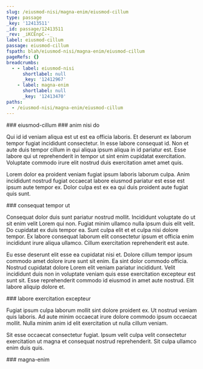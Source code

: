 ```yaml
---
slug: /eiusmod-nisi/magna-enim/eiusmod-cillum
type: passage
_key: '12413511'
_id: passage/12413511
_rev: _iKCEnpC--_
label: eiusmod-cillum
passage: eiusmod-cillum
fspath: blah/eiusmod-nisi/magna-enim/eiusmod-cillum
pageRefs: {}
breadcrumbs:
  - - label: eiusmod-nisi
      shortlabel: null
      _key: '12412967'
    - label: magna-enim
      shortlabel: null
      _key: '12413470'
paths:
  - /eiusmod-nisi/magna-enim/eiusmod-cillum
---
```


<NuggetArea>
<Passage slug="/eiusmod-nisi/magna-enim/eiusmod-cillum" type="passage" _key="12413511" _id="passage/12413511" _rev="_iKCEnpC--_" label="eiusmod-cillum" passage="eiusmod-cillum" fspath="blah/eiusmod-nisi/magna-enim/eiusmod-cillum" paths="/eiusmod-nisi/magna-enim/eiusmod-cillum">
<NuggetBody>
### eiusmod-cillum

</NuggetBody>
<Breadcrumbs>
<Crumbs>
<Crumb _key="12412967" label="eiusmod-nisi" /><Crumb _key="12413470" label="magna-enim" />
</Crumbs>
</Breadcrumbs>
</Passage>

<NuggetsInbound>
</NuggetsInbound>
<NuggetsOutbound>
<Nugget direction="outbound" type="nugget" _key="d2e8ed88-fbab-48f1-8b82-03fff5ab8dd3" _id="nugget/d2e8ed88-fbab-48f1-8b82-03fff5ab8dd3" _rev="_iKCEnpC--A" fspath="blah/eiusmod-nisi/magna-enim/eiusmod-cillum/anim-nisi-do.md" label="anim nisi do" paths="/eiusmod-nisi/magna-enim/eiusmod-cillum/anim-nisi-do" slug="/eiusmod-nisi/magna-enim/eiusmod-cillum/anim-nisi-do">
<NuggetBody>
### anim nisi do

Qui id id veniam aliqua est ut est ea officia laboris. Et deserunt ex laborum tempor fugiat incididunt consectetur. In esse labore consequat id. Non et aute duis tempor cillum in qui aliqua ipsum aliqua in id pariatur est. Esse labore qui ut reprehenderit in tempor ut sint enim cupidatat exercitation. Voluptate commodo irure elit nostrud duis exercitation amet amet quis.

Lorem dolor ea proident veniam fugiat ipsum laboris laborum culpa. Anim incididunt nostrud fugiat occaecat labore eiusmod pariatur est esse est ipsum aute tempor ex. Dolor culpa est ex ea qui duis proident aute fugiat quis sunt.

</NuggetBody>
</Nugget>

<Nugget direction="outbound" type="nugget" _key="eeb3ff1e-741d-4628-84ee-02084b0c21c6" _id="nugget/eeb3ff1e-741d-4628-84ee-02084b0c21c6" _rev="_iKCEnpG---" fspath="blah/eiusmod-nisi/magna-enim/eiusmod-cillum/consequat-tempor-ut.md" label="consequat tempor ut" paths="/eiusmod-nisi/magna-enim/eiusmod-cillum/consequat-tempor-ut" slug="/eiusmod-nisi/magna-enim/eiusmod-cillum/consequat-tempor-ut">
<NuggetBody>
### consequat tempor ut

Consequat dolor duis sunt pariatur nostrud mollit. Incididunt voluptate do ut sit enim velit Lorem qui non. Fugiat minim ullamco nulla ipsum duis elit velit. Do cupidatat ex duis tempor ea. Sunt culpa elit et et culpa nisi dolore tempor. Ex labore consequat laborum elit consectetur ipsum et officia enim incididunt irure aliqua ullamco. Cillum exercitation reprehenderit est aute.

Eu esse deserunt elit esse ea cupidatat nisi et. Dolore cillum tempor ipsum commodo amet dolore irure sunt sit enim. Ea sint dolor commodo officia. Nostrud cupidatat dolore Lorem elit veniam pariatur incididunt. Velit incididunt duis non in voluptate veniam quis esse exercitation excepteur est sunt sit. Esse reprehenderit commodo id eiusmod in amet aute nostrud. Elit labore aliquip dolore et.

</NuggetBody>
</Nugget>

<Nugget direction="outbound" type="nugget" _key="22cc2c77-4add-4f4b-abfb-a06f648111dd" _id="nugget/22cc2c77-4add-4f4b-abfb-a06f648111dd" _rev="_iKCEnpG--_" fspath="blah/eiusmod-nisi/magna-enim/eiusmod-cillum/labore-exercitation-excepteur.md" label="labore exercitation excepteur" paths="/eiusmod-nisi/magna-enim/eiusmod-cillum/labore-exercitation-excepteur" slug="/eiusmod-nisi/magna-enim/eiusmod-cillum/labore-exercitation-excepteur">
<NuggetBody>
### labore exercitation excepteur

Fugiat ipsum culpa laborum mollit sint dolore proident ex. Ut nostrud veniam quis laboris. Ad aute minim occaecat irure dolore commodo ipsum occaecat mollit. Nulla minim anim id elit exercitation ut nulla cillum veniam.

Sit esse occaecat consectetur fugiat. Ipsum velit culpa velit consectetur exercitation ut magna et consequat nostrud reprehenderit. Sit culpa ullamco enim duis quis.

</NuggetBody>
</Nugget>

</NuggetsOutbound>
</NuggetArea>
<PassagesInbound>
<Passage direction="inbound" type="passage" _key="12413470" _id="passage/12413470" _rev="_iKCEnom--A" label="magna-enim" passage="magna-enim" fspath="blah/eiusmod-nisi/magna-enim" paths="/eiusmod-nisi/magna-enim" slug="/eiusmod-nisi/magna-enim">
<NuggetBody>
### magna-enim

</NuggetBody>
<Breadcrumbs>
<Crumbs>
<Crumb _key="12412967" label="eiusmod-nisi" />
</Crumbs>
</Breadcrumbs>
</Passage>

</PassagesInbound>
<PassagesOutbound>
</PassagesOutbound>